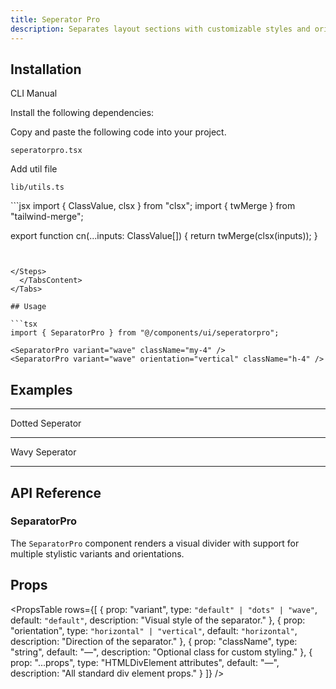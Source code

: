 ```yaml
---
title: Seperator Pro
description: Separates layout sections with customizable styles and orientations.
---
```


<ComponentPreview
  name="seperatorpro-demo"
  className=""
  description="Default horizontal and vertical line separator"
/>

## Installation

<Tabs defaultValue="cli" className="w-full">
  <TabsList>
    <TabsTrigger value="cli">CLI</TabsTrigger>
    <TabsTrigger value="manual">Manual</TabsTrigger>
  </TabsList>
  <TabsContent value="cli">
    <PkgOptions name="seperatorpro" />
  </TabsContent>
  <TabsContent value="manual">
    <Steps>

<Step>Install the following dependencies:</Step>
<DepsOptions name="@radix-ui/react-separator" />

<Step>Copy and paste the following code into your project.</Step>
<p>
  <code>seperatorpro.tsx</code>
</p>
<ComponentSource name="seperatorpro" />


<Step>Add util file</Step>
<p>
  <code>lib/utils.ts</code>
</p>
```jsx
import { ClassValue, clsx } from "clsx";
import { twMerge } from "tailwind-merge";

export function cn(...inputs: ClassValue[]) {
  return twMerge(clsx(inputs));
}
```


</Steps>
  </TabsContent>
</Tabs>

## Usage

```tsx
import { SeparatorPro } from "@/components/ui/seperatorpro";
```

```tsx
<SeparatorPro variant="wave" className="my-4" />
<SeparatorPro variant="wave" orientation="vertical" className="h-4" />
```

## Examples

---

<Step>Dotted Seperator</Step>

<ComponentPreview
  name="seperatorprodotted"
  className=""
  description="A dotted style separator with vertical support"
/>

---

<Step>Wavy Seperator</Step>

<ComponentPreview
  name="seperatorprowavy"
  className=""
  description="A wavy styled separator for creative layouts"
/>

---

## API Reference

### SeparatorPro

The `SeparatorPro` component renders a visual divider with support for multiple stylistic variants and orientations.

## Props

<PropsTable
  rows={[
    {
      prop: "variant",
      type: `"default" | "dots" | "wave"`,
      default: `"default"`,
      description: "Visual style of the separator."
    },
    {
      prop: "orientation",
      type: `"horizontal" | "vertical"`,
      default: `"horizontal"`,
      description: "Direction of the separator."
    },
    {
      prop: "className",
      type: "string",
      default: "—",
      description: "Optional class for custom styling."
    },
    {
      prop: "...props",
      type: "HTMLDivElement attributes",
      default: "—",
      description: "All standard div element props."
    }
  ]}
/>



